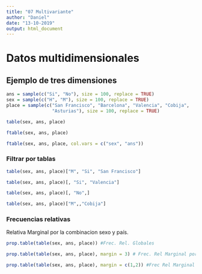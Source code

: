 ```yaml
---
title: "07 Multivariante"
author: "Daniel"
date: "13-10-2019"
output: html_document
---
```


# Datos multidimensionales

## Ejemplo de tres dimensiones

```r
ans = sample(c("Si", "No"), size = 100, replace = TRUE)
sex = sample(c("H", "M"), size = 100, replace = TRUE)
place = sample(c("San Francisco", "Barcelona", "Valencia", "Cobija", 
                 "Asturias"), size = 100, replace = TRUE)

table(sex, ans, place)
```

```r
ftable(sex, ans, place)
```
```r
ftable(sex, ans, place, col.vars = c("sex", "ans"))
```

### Filtrar por tablas

```r
table(sex, ans, place)["M", "Si", "San Francisco"]

```
```r
table(sex, ans, place)[, "Si", "Valencia"]
```
```r
table(sex, ans, place)[, "No",]
```
```r
table(sex, ans, place)["M",,"Cobija"]
```


### Frecuencias relativas

Relativa Marginal por la combinacion sexo y país.

```r
prop.table(table(sex, ans, place)) #Frec. Rel. Globales
```
```r
prop.table(table(sex, ans, place), margin = 3) # Frec. Rel Marginal por Lugar
```

```r
prop.table(table(sex, ans, place), margin = c(1,2)) #Frec Rel Marginal por Sexo y País
```

